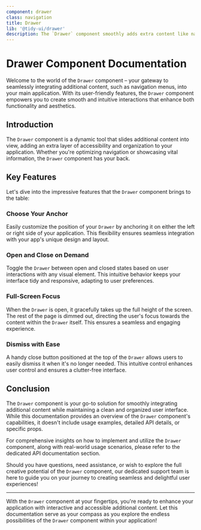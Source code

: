 ```yaml
---
component: drawer
class: navigation
title: Drawer
lib: '@tidy-ui/drawer'
description: The `Drawer` component smoothly adds extra content like navigation to your main app. It can sit on the left or right as you like. Users can open/close it by clicking stuff. When open, it takes up the full screen height, dimming other stuff and focusing on its content. And yes, there's a neat button at the top to close it when you're done. Super convenient and stylish for your app!
---
```


# Drawer Component Documentation

Welcome to the world of the `Drawer` component – your gateway to seamlessly integrating additional content, such as navigation menus, into your main application. With its user-friendly features, the `Drawer` component empowers you to create smooth and intuitive interactions that enhance both functionality and aesthetics.

## Introduction

The `Drawer` component is a dynamic tool that slides additional content into view, adding an extra layer of accessibility and organization to your application. Whether you're optimizing navigation or showcasing vital information, the `Drawer` component has your back.

## Key Features

Let's dive into the impressive features that the `Drawer` component brings to the table:

### Choose Your Anchor

Easily customize the position of your `Drawer` by anchoring it on either the left or right side of your application. This flexibility ensures seamless integration with your app's unique design and layout.

### Open and Close on Demand

Toggle the `Drawer` between open and closed states based on user interactions with any visual element. This intuitive behavior keeps your interface tidy and responsive, adapting to user preferences.

### Full-Screen Focus

When the `Drawer` is open, it gracefully takes up the full height of the screen. The rest of the page is dimmed out, directing the user's focus towards the content within the `Drawer` itself. This ensures a seamless and engaging experience.

### Dismiss with Ease

A handy close button positioned at the top of the `Drawer` allows users to easily dismiss it when it's no longer needed. This intuitive control enhances user control and ensures a clutter-free interface.

## Conclusion

The `Drawer` component is your go-to solution for smoothly integrating additional content while maintaining a clean and organized user interface. While this documentation provides an overview of the `Drawer` component's capabilities, it doesn't include usage examples, detailed API details, or specific props.

For comprehensive insights on how to implement and utilize the `Drawer` component, along with real-world usage scenarios, please refer to the dedicated API documentation section.

Should you have questions, need assistance, or wish to explore the full creative potential of the `Drawer` component, our dedicated support team is here to guide you on your journey to creating seamless and delightful user experiences!

---

With the `Drawer` component at your fingertips, you're ready to enhance your application with interactive and accessible additional content. Let this documentation serve as your compass as you explore the endless possibilities of the `Drawer` component within your application!
